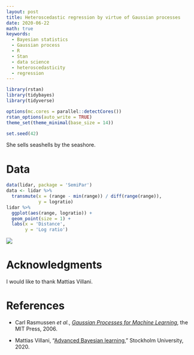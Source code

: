 ```yaml
---
layout: post
title: Heteroscedastic regression by virtue of Gaussian processes
date: 2020-06-22
math: true
keywords:
  - Bayesian statistics
  - Gaussian process
  - R
  - Stan
  - data science
  - heteroscedasticity
  - regression
---
```


```r
library(rstan)
library(tidybayes)
library(tidyverse)

options(mc.cores = parallel::detectCores())
rstan_options(auto_write = TRUE)
theme_set(theme_minimal(base_size = 14))

set.seed(42)
```

She sells seashells by the seashore.

# Data

```r
data(lidar, package = 'SemiPar')
data <- lidar %>%
  transmute(x = (range - min(range)) / diff(range(range)),
            y = logratio)
lidar %>%
  ggplot(aes(range, logratio)) +
  geom_point(size = 1) +
  labs(x = 'Distance',
       y = 'Log ratio')
```

![](/assets/images/2020-06-22-gaussian-process/data-1.svg)

# Acknowledgments

I would like to thank Mattias Villani.

# References

* Carl Rasmussen _et al._, [_Gaussian Processes for Machine
  Learning_][GPML], the MIT Press, 2006.

* Mattias Villani, “[Advanced Bayesian learning][ABL],” Stockholm
  University, 2020.

[ABL]: https://github.com/mattiasvillani/AdvBayesLearnCourse
[GPML]: http://www.gaussianprocess.org/gpml
[LIDAR]: http://www2.stat.duke.edu/~wjang/teaching/S05-293/data/lidar.html

